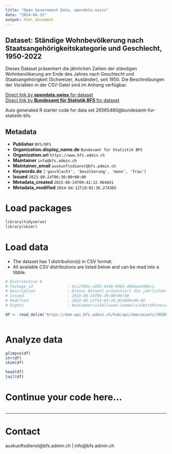 ```yaml
---
title: "Open Government Data, opendata.swiss"
date: "2024-04-15"
output: html_document
---
```


## Dataset: Ständige Wohnbevölkerung nach Staatsangehörigkeitskategorie und Geschlecht, 1950-2022

Dieses Dataset präsentiert die jährlichen Zahlen der ständigen Wohnbevölkerung am Ende des Jahres nach Geschlecht und Staatsangehörigkeit (Schweizer, Ausländer), seit 1950. Die Beschreibungen der Variablen in der CSV-Datei sind im Anhang verfügbar.

[Direct link by **opendata.swiss** for dataset](https://opendata.swiss/de/dataset/standige-wohnbevolkerung-nach-staatsangehorigkeitskategorie-und-geschlecht-1950-2022)<br>
[Direct link by **Bundesamt für Statistik BFS** for dataset](https://www.bfs.admin.ch/asset/de/ts-x-01.01.01)

Auto generated R starter code for data set 26565480@bundesamt-fur-statistik-bfs.

## Metadata

- **Publisher** `BFS/OFS`
- **Organization.display_name.de** `Bundesamt für Statistik BFS`
- **Organization.url** `https://www.bfs.admin.ch`
- **Maintainer** `info@bfs.admin.ch`
- **Maintainer_email** `auskunftsdienst@bfs.admin.ch`
- **Keywords.de** `['geschlecht', 'bevolkerung', 'mann', 'frau']`
- **Issued** `2023-08-24T06:30:00+00:00`
- **Metadata_created** `2023-08-24T09:42:12.964641`
- **Metadata_modified** `2024-04-12T10:02:36.274305`


# Load packages

```r

library(tidyverse)
library(skimr)

```

# Load data

-   The dataset has 1 distribution(s) in CSV format.
-   All available CSV distributions are listed below and can be read into a tibble.

```r

# Distribution 0
# Package_id               : 6cc2f68e-c850-4438-9985-d40aae4484c1
# Description              : Dieses Dataset präsentiert die jährlichen Zahlen der ständigen Wohnbevölkerung am Ende des Jahres nach Geschlecht und Staatsangehörigkeit (Schweizer, Ausländer), seit 1950. Die Beschreibungen der Variablen in der CSV-Datei sind im Anhang verfügbar.
# Issued                   : 2023-08-24T06:30:00+00:00
# Modified                 : 2023-08-22T14:03:45.854000+00:00
# Rights                   : NonCommercialAllowed-CommercialWithPermission-ReferenceRequired

df <- read_delim('https://dam-api.bfs.admin.ch/hub/api/dam/assets/26565487/master')



```

# Analyze data

```r

glimpse(df)
str(df)
skim(df)

head(df)
tail(df)

```

# Continue your code here...

```r

```

------------------------------------------------------------------------

# Contact

auskunftsdienst@bfs.admin.ch | info@bfs.admin.ch
